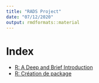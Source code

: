 ```yaml
---
title: "RADS Project"
date: "07/12/2020"
output: rmdformats::material
---
```


# Index

* [R: A Deep and Brief Introduction](./Brief-and-Deep-Introduction.html)
* [R: Création de package](./create-package.html)
